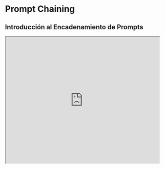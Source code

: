 # Prompt Chaining


## Introducción al Encadenamiento de Prompts

<iframe width="100%" height="415px" src="https://www.youtube.com/embed/CKZC5RigYEc?si=EG1kHf83ceawWdHX" allow="accelerometer; autoplay; clipboard-write; encrypted-media; gyroscope; picture-in-picture" allowFullScreen />

Para mejorar la fiabilidad y el rendimiento de los modelos de lenguaje (LLMs), una de las técnicas más importantes de ingeniería de prompts es dividir las tareas en subtareas. Una vez identificadas estas subtareas, se proporciona un prompt para cada una y la respuesta generada se usa como entrada para otro prompt. A este proceso se le conoce como encadenamiento de prompts, en el que una tarea se desglosa en subtareas para crear una cadena de operaciones de prompts.

El encadenamiento de prompts es útil para llevar a cabo tareas complejas que un modelo de lenguaje podría tener dificultades para resolver si se le proporciona un prompt demasiado detallado. En este método, los prompts encadenados realizan transformaciones o procesos adicionales en las respuestas generadas antes de alcanzar el resultado final deseado.

Además de mejorar el rendimiento, el encadenamiento de prompts ayuda a aumentar la transparencia de tu aplicación basada en modelos de lenguaje, así como su control y fiabilidad. Esto facilita la depuración de problemas en las respuestas del modelo y permite analizar y mejorar su rendimiento en distintas fases.

El encadenamiento de prompts es especialmente útil para desarrollar asistentes conversacionales basados en LLMs y mejorar la personalización y experiencia del usuario en tus aplicaciones.
<Callout type= "info" emoji="🎓"> Aprende más sobre el encadenamiento de prompts y métodos avanzados de generación de prompts en nuestros nuevos cursos de IA. [¡Únete ahora!](https://dair-ai.thinkific.com/) </Callout> 

## Casos de Uso del Encadenamiento de Prompts
Encadenamiento de Prompts para Preguntas y Respuestas sobre Documentos

El encadenamiento de prompts se puede aplicar en diferentes escenarios que impliquen múltiples operaciones o transformaciones. Un caso de uso común en modelos de lenguaje es responder preguntas sobre un documento extenso. Para ello, es útil diseñar dos prompts distintos:

    Un primer prompt que extraiga citas relevantes del documento para responder la pregunta.

    Un segundo prompt que tome esas citas y el documento original para generar una respuesta adecuada.

En otras palabras, estarás creando dos prompts diferentes para responder una pregunta basada en un documento.

El primer prompt extrae las citas relevantes del documento según la pregunta dada. Para simplificar, hemos añadido un marcador de posición para el documento `{{document}}`. Para probar este prompt, puedes copiar y pegar un artículo de Wikipedia, como esta página sobre ingeniería de prompts [prompt engineering](https://en.wikipedia.org/wiki/Prompt_engineering). Debido al amplio contexto necesario para esta tarea, utilizamos el modelo `gpt-4-1106-preview` de OpenAI, aunque puedes usar otros modelos de contexto largo, como Claude.

Prompt 1: 
```
You are a helpful assistant. Your task is to help answer a question given in a document. The first step is to extract quotes relevant to the question from the document, delimited by ####. Please output the list of quotes using <quotes></quotes>. Respond with "No relevant quotes found!" if no relevant quotes were found.


####
{{document}}
####
```

Aquí tienes una captura de pantalla de todo el prompt, incluida la pregunta que se pasa usando el rol de `user`.

<Screenshot src={PC1} alt="Prompt Chaining Part 1" />

Salida del Prompt 1:
```
<quotes>
- Chain-of-thought (CoT) prompting[27]
- Generated knowledge prompting[37]
- Least-to-most prompting[38]
- Self-consistency decoding[39]
- Complexity-based prompting[41]
- Self-refine[42]
- Tree-of-thought prompting[43]
- Maieutic prompting[45]
- Directional-stimulus prompting[46]
- Textual inversion and embeddings[59]
- Using gradient descent to search for prompts[61][62][63][64]
- Prompt injection[65][66][67]
</quotes>
```

Las citas obtenidas en el primer prompt ahora pueden usarse como entrada para el segundo prompt a continuación. Ten en cuenta que puedes limpiar un poco más las citas, por ejemplo, eliminando las referencias. Estas referencias podrían eliminarse o utilizarse como parte de otro prompt en la cadena, pero puedes ignorar esto por ahora. El segundo prompt toma las citas relevantes extraídas por el primer prompt y prepara una respuesta útil a la pregunta basada en el documento y en esas citas extraídas. El segundo prompt puede ser el siguiente:

Prompt 2:
```
Given a set of relevant quotes (delimited by <quotes></quotes>) extracted from a document and the original document (delimited by ####), please compose an answer to the question. Ensure that the answer is accurate, has a friendly tone, and sounds helpful.

####
{{document}}
####

<quotes>
- Chain-of-thought (CoT) prompting[27]
- Generated knowledge prompting[37]
- Least-to-most prompting[38]
- Self-consistency decoding[39]
- Complexity-based prompting[41]
- Self-refine[42]
- Tree-of-thought prompting[43]
- Maieutic prompting[45]
- Directional-stimulus prompting[46]
- Textual inversion and embeddings[59]
- Using gradient descent to search for prompts[61][62][63][64]
- Prompt injection[65][66][67]
</quotes>
```

Output of Prompt 2:

```
The prompting techniques mentioned in the document include:

1. Chain-of-thought (CoT) prompting[27]
2. Generated knowledge prompting[37]
3. Least-to-most prompting[38]
4. Self-consistency decoding[39]
5. Complexity-based prompting[41]
6. Self-refine[42]
7. Tree-of-thought prompting[43]
8. Maieutic prompting[45]
9. Directional-stimulus prompting[46]
10. Textual inversion and embeddings[59]
11. Using gradient descent to search for prompts[61][62][63][64]
12. Prompt injection[65][66][67]

Each of these techniques employs unique strategies to enhance or specify the interactions with large language models to produce the desired outcomes.
```

Como puedes ver, simplificar y crear cadenas de prompts es un enfoque útil cuando las respuestas necesitan pasar por varias operaciones o transformaciones. Como ejercicio, puedes diseñar un prompt que elimine las referencias (por ejemplo, [27]) de la respuesta antes de enviarla como respuesta final al usuario de tu aplicación.

También puedes encontrar más ejemplos de encadenamiento de prompts en esta [documentation](https://docs.anthropic.com/claude/docs/prompt-chaining) que utiliza el modelo Claude. Nuestro ejemplo está inspirado y adaptado de sus ejemplos.

